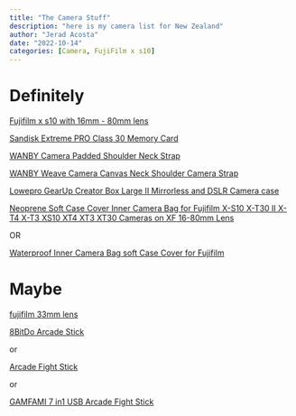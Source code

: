 ```yaml
---
title: "The Camera Stuff"
description: "here is my camera list for New Zealand"
author: "Jerad Acosta"
date: "2022-10-14"
categories: [Camera, FujiFilm x s10]
---
```


# Definitely

[Fujifilm x s10 with 16mm - 80mm lens](https://amzn.to/3rQfWbF)

[Sandisk Extreme PRO Class 30 Memory Card](https://amzn.to/3Voz5ig)

[WANBY Camera Padded Shoulder Neck Strap](https://amzn.to/3rSEKj3)

[WANBY Weave Camera Canvas Neck Shoulder Camera Strap](https://amzn.to/3S0x1Kz)

[Lowepro GearUp Creator Box Large II Mirrorless and DSLR Camera case](https://amzn.to/3CTY2uD)

[Neoprene Soft Case Cover Inner Camera Bag for Fujifilm X-S10 X-T30 II X-T4 X-T3 XS10 XT4 XT3 XT30 Cameras on XF 16-80mm Lens](https://www.aliexpress.us/item/3256802826595338.html?spm=a2g0o.productlist.0.0.ae7639a52WR68P&algo_pvid=5dc5e126-06ad-4be0-b203-ae01e996f170&algo_exp_id=5dc5e126-06ad-4be0-b203-ae01e996f170-1&pdp_ext_f=%7B%22sku_id%22%3A%2212000023228376614%22%7D&pdp_npi=2%40dis%21USD%2117.25%2113.8%21%21%21%21%21%402101e9d116656858273166555e0e8b%2112000023228376614%21sea&curPageLogUid=WdsDPuuEMe8v&gatewayAdapt=glo2usa&_randl_shipto=US)

OR

[Waterproof Inner Camera Bag soft Case Cover for Fujifilm](https://www.aliexpress.us/item/2251832644210380.html?spm=a2g0o.productlist.0.0.511a6538HRMN5j&algo_pvid=9c435862-9a6f-4f92-9ff3-95fe5a33e088&algo_exp_id=9c435862-9a6f-4f92-9ff3-95fe5a33e088-34&pdp_ext_f=%7B%22sku_id%22%3A%2266485119110%22%7D&pdp_npi=2%40dis%21USD%2113.2%2111.62%21%21%21%21%21%402101d68d16656859180817802ed97f%2166485119110%21sea&curPageLogUid=M3kIoInkzqza)

# Maybe

[fujifilm 33mm lens](https://amzn.to/3T1YGMg)

[8BitDo Arcade Stick](https://amzn.to/3MxkbCw)

or

[Arcade Fight Stick](https://amzn.to/3EAlRJn)

or

[GAMFAMI 7 in1 USB Arcade Fight Stick](https://amzn.to/3yDXRkD)
